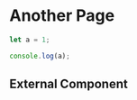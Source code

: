 # Another Page

```js filename="demo.js" {3} copy
let a = 1;

console.log(a);
```


## External Component


<Counters />